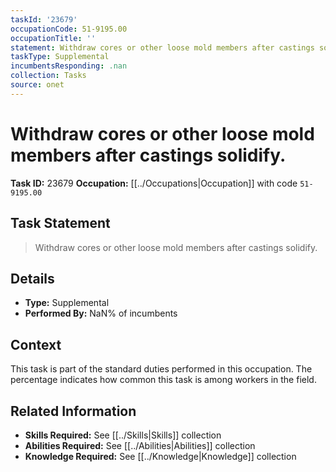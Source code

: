 ```yaml
---
taskId: '23679'
occupationCode: 51-9195.00
occupationTitle: ''
statement: Withdraw cores or other loose mold members after castings solidify.
taskType: Supplemental
incumbentsResponding: .nan
collection: Tasks
source: onet
---
```

# Withdraw cores or other loose mold members after castings solidify.

**Task ID:** 23679
**Occupation:** [[../Occupations|Occupation]] with code `51-9195.00`

## Task Statement

> Withdraw cores or other loose mold members after castings solidify.

## Details

- **Type:** Supplemental
- **Performed By:** NaN% of incumbents

## Context

This task is part of the standard duties performed in this occupation. The percentage indicates how common this task is among workers in the field.

## Related Information

- **Skills Required:** See [[../Skills|Skills]] collection
- **Abilities Required:** See [[../Abilities|Abilities]] collection
- **Knowledge Required:** See [[../Knowledge|Knowledge]] collection
